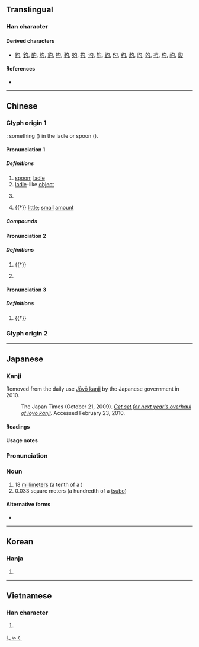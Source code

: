 {{character info/new}}
{{character info|0xFA77}}
{{character info|0x2F828}}
==Translingual==
{{stroke order}}

===Han character===
{{Han char|rn=20|rad=勹|as=01|sn=3|four=27320|canj=PI,XPI|ids=⿹勹丶(GHTJV),⿹勹一(K)}}

====Derived characters====
* [[約]], [[釣]], [[酌]], [[灼]], [[豹]], [[杓]], [[靮]], [[妁]], [[扚]], [[汋]], [[尥]], [[䶂]], [[仢]], [[䄪]], [[䋤]], [[旳]], [[的]], [[芍]], [[玓]], [[礿]], [[瓝]]

====References====
* {{Han ref|kx=0150.190|dkj=02495|dj=0339.070|hdz=10254.140|uh=52FA|ud=21242|bh=A463|bd=42083}}

----

==Chinese==
{{zh-forms|alt=杓}}

===Glyph origin 1===
{{Han etyl}}
{{liushu|i}}: something ({{zh-l|*丶}}) in the ladle or spoon ({{zh-l|*勹}}).

<!--
|c=zoek3,soek3
|mn=qz,xm:sio̍k/zz:sia̍k/qz,tw,xm:sia̍h/zz:chiak/qz,xm:sio̍h
|mn_note=sio̍k/sia̍k - literary; sia̍h/chiak/sio̍h - vernacular
-->{{attention|zh|Please place these pronunciations to section(s) they belong}}

====Pronunciation 1====
{{zh-pron
|m=sháo,zhuò,er=y
|c=soek3
|h=pfs=
|md=
|w=5zoq
|mn=sia̍h
|mc=2
|oc=1,2
|cat=n
}}

=====Definitions=====
{{zh-hanzi}}

# [[spoon]]; [[ladle]]
# [[ladle]]-like [[object]]
# {{lb|zh|historical}} {{n-g|A unit of capacity: one tenth of a {{zh-l|合|gě}}, now 1 {{zh-l|市勺}} equals 1 [[centilitre]].}}
# {{†}} [[little]]; [[small]] [[amount]]

=====Compounds=====
{{zh-der|勺子|公勺|水勺|漏勺|炒勺|掌勺兒的|龍勺|舞勺|腦勺|耳挖勺兒|飯勺|馬勺}}

====Pronunciation 2====
{{zh-pron
|m=zhuó
|mc=1
|oc=2,1
|cat=v,n
}}

=====Definitions=====
{{zh-hanzi}}

# {{†}} {{zh-alt-form|酌|to [[scoop]]; to [[dip]]}}
# {{lb|zh|historical}} {{n-g|An ancient kind of music and dance.}}

====Pronunciation 3====
{{zh-pron
|m=dì
|cat=n
}}

=====Definitions=====
{{zh-hanzi}}

# {{†}} {{zh-alt-form|的|[[mark]]; [[target]]}}

===Glyph origin 2===
{{zh-see|杓|ss}}

----

==Japanese==

===Kanji===
{{ja-kanji|grade=n|rs=勹01}}<ref>Removed from the daily use [[w:Jōyō kanji|Jōyō kanji]] by the Japanese government in 2010.

: The Japan Times (October 21, 2009). ''[http://www.kanjiclinic.com/kc99final.htm Get set for next year's overhaul of joyo kanji].'' Accessed February 23, 2010.</ref>

====Readings====
{{ja-readings
|goon=じゃく
|kanon=しゃく
}}

====Usage notes====
<references/>

{{ja-kanjitab|しゃく|yomi=o}}

===Pronunciation===
{{ja-pron|yomi=kanon|しゃく|acc=1|acc_ref=DJR}}

===Noun===
{{ja-noun|しゃく}}

# 18 [[millimeter]]s (a tenth of a {{ja-r|合|ごう}})
# 0.033 square meters (a hundredth of a [[tsubo]])

====Alternative forms====
* {{l|ja|せき|tr=seki}}

[[Category:ja:Units of measure|しゃく]]

----

==Korean==

===Hanja===
{{ko-hanja|hangeul=작|rv=jak|mr=chak}}

# {{defn|lang=ko|sort=勹01}}

----

==Vietnamese==

===Han character===
{{vi-hantu|[[chước]], [[giuộc]], [[thược]], [[duộc]]|rs=勹01}}

# {{defn|lang=vi|sort=勹01}}